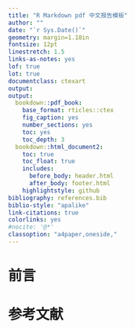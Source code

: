 ```yaml
---
title: "R Markdown pdf 中文报告模板"
author: ""
date: "`r Sys.Date()`"
geometry: margin=1.18in
fontsize: 12pt
linestretch: 1.5
links-as-notes: yes
lof: true
lot: true
documentclass: ctexart
output:
output:
  bookdown::pdf_book:
    base_format: rticles::ctex
    fig_caption: yes
    number_sections: yes
    toc: yes
    toc_depth: 3
  bookdown::html_document2:
    toc: true
    toc_float: true
    includes:
      before_body: header.html
      after_body: footer.html
    highlightstyle: github
bibliography: references.bib
biblio-style: "apalike"
link-citations: true
colorlinks: yes
#nocite: '@*'
classoption: "a4paper,oneside,"
---
```



# 前言

# 参考文献
